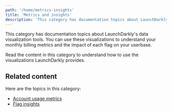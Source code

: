 ```yaml
---
path: '/home/metrics-insights'
title: 'Metrics and insights'
description: 'This category has documentation topics about LaunchDarkly''s data visualization tools. Read this category to understand the visualizations LaunchDarkly provides.'
---
```


This category has documentation topics about LaunchDarkly's data visualization tools. You can use these visualizations to understand your monthly billing metrics and the impact of each flag on your userbase.

Read the content in this category to understand how to use the visualizations LaunchDarkly provides.

## Related content

Here are the topics in this category:

- [Account usage metrics](/home/metrics-insights/usage-metrics)
- [Flag insights](/home/metrics-insights/flag-insights)
